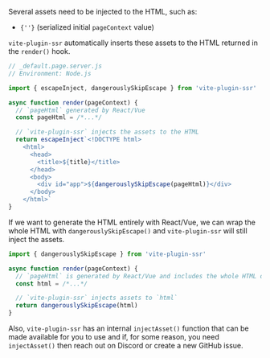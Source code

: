 
Several assets need to be injected to the HTML, such as:
<ul  className="inline-code-break">
  <li><code>{'<script type="module" src="/assets/some-script.fbdfdef8.js">'}</code></li>
  <li><code>{'<link rel="stylesheet" type="text/css" href="/assets/some-css.d65b3120.css">'}</code></li>
  <li><code>{'<link rel="preload" as="font" crossorigin type="font/ttf" href="/assets/some-font.2bc54814.ttf">'}</code></li>
  <li><code>{'<link rel="modulepreload" as="script" type="text/javascript" href="/assets/some-script.e046d7f2.js">'}</code></li>
  <li><code>{'<script>window.__vite_plugin_ssr__pageContext = {_pageId:"\u002Fpages\u002FinjectAssets"}</script>'}</code> (serialized initial <code>pageContext</code> value)</li>
</ul>

`vite-plugin-ssr` automatically inserts these assets to the HTML returned in the `render()` hook.

```js
// _default.page.server.js
// Environment: Node.js

import { escapeInject, dangerouslySkipEscape } from 'vite-plugin-ssr'

async function render(pageContext) {
  // `pageHtml` generated by React/Vue
  const pageHtml = /*...*/

  // `vite-plugin-ssr` injects the assets to the HTML
  return escapeInject`<!DOCTYPE html>
    <html>
      <head>
        <title>${title}</title>
      </head>
      <body>
        <div id="app">${dangerouslySkipEscape(pageHtml)}</div>
      </body>
    </html>`
}
```

If we want to generate the HTML entirely with React/Vue, we can wrap the whole HTML with `dangerouslySkipEscape()` and `vite-plugin-ssr` will still inject the assets.

```js
import { dangerouslySkipEscape } from 'vite-plugin-ssr'

async function render(pageContext) {
  // `pageHtml` is generated by React/Vue and includes the whole HTML document
  const html = /*...*/

  // `vite-plugin-ssr` injects assets to `html`
  return dangerouslySkipEscape(html)
}
```

Also, `vite-plugin-ssr` has an internal `injectAsset()` function that can be made available for you to use and
if, for some reason, you need `injectAsset()` then reach out on Discord or create a new GitHub issue.
